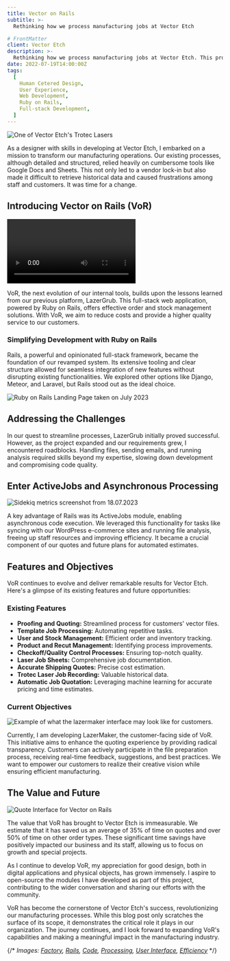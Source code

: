 ```yaml
---
title: Vector on Rails
subtitle: >-
  Rethinking how we process manufacturing jobs at Vector Etch

# FrontMatter
client: Vector Etch
description: >-
  Rethinking how we process manufacturing jobs at Vector Etch. This project was started in 2020 and is still in maintained today by myself. It is a full-stack web application built on Ruby on Rails. It is used daily by Vector Etch staff to process orders and manage stock. It is a critical part of Vector Etch's operations and has saved hundreds of work hours since it's inception.
date: 2022-07-19T14:00:00Z
tags:
  [
    Human Cetered Design,
    User Experience,
    Web Development,
    Ruby on Rails,
    Full-stack Development,
  ]
---
```

![One of Vector Etch's Trotec Lasers](/posts/vector-etch-lasers.png)

As a designer with skills in developing at Vector Etch, I embarked on a mission to transform our manufacturing operations. Our existing processes, although detailed and structured, relied heavily on cumbersome tools like Google Docs and Sheets. This not only led to a vendor lock-in but also made it difficult to retrieve historical data and caused frustrations among staff and customers. It was time for a change.

## Introducing Vector on Rails (VoR)

<Video
  webm="/posts/rails-use-small720.webm"
  mp4="/posts/rails-use-small720.mp4"
  title='A video showing the use of the Vector on Rails platform. The video shows the user uploading a file, the file being processed and then the user being presented with the results of the analysis.'
/>

VoR, the next evolution of our internal tools, builds upon the lessons learned from our previous platform, LazerGrub. This full-stack web application, powered by Ruby on Rails, offers effective order and stock management solutions. With VoR, we aim to reduce costs and provide a higher quality service to our customers.

### Simplifying Development with Ruby on Rails

Rails, a powerful and opinionated full-stack framework, became the foundation of our revamped system. Its extensive tooling and clear structure allowed for seamless integration of new features without disrupting existing functionalities. We explored other options like Django, Meteor, and Laravel, but Rails stood out as the ideal choice.

![Ruby on Rails Landing Page taken on July 2023](/posts/ruby-on-rails-landingpage.png)

## Addressing the Challenges

In our quest to streamline processes, LazerGrub initially proved successful. However, as the project expanded and our requirements grew, I encountered roadblocks. Handling files, sending emails, and running analysis required skills beyond my expertise, slowing down development and compromising code quality.

## Enter ActiveJobs and Asynchronous Processing

![Sidekiq metrics screenshot from 18.07.2023](/posts/sidekiq-metrics.png)

A key advantage of Rails was its ActiveJobs module, enabling asynchronous code execution. We leveraged this functionality for tasks like syncing with our WordPress e-commerce sites and running file analysis, freeing up staff resources and improving efficiency. It became a crucial component of our quotes and future plans for automated estimates.

## Features and Objectives

VoR continues to evolve and deliver remarkable results for Vector Etch. Here's a glimpse of its existing features and future opportunities:

### Existing Features

- **Proofing and Quoting:** Streamlined process for customers' vector files.
- **Template Job Processing:** Automating repetitive tasks.
- **User and Stock Management:** Efficient order and inventory tracking.
- **Product and Recut Management:** Identifying process improvements.
- **Checkoff/Quality Control Processes:** Ensuring top-notch quality.
- **Laser Job Sheets:** Comprehensive job documentation.
- **Accurate Shipping Quotes:** Precise cost estimation.
- **Trotec Laser Job Recording:** Valuable historical data.
- **Automatic Job Quotation:** Leveraging machine learning for accurate pricing and time estimates.

### Current Objectives

![Example of what the lazermaker interface may look like for customers.](/posts/example-user-interface.png)

Currently, I am developing LazerMaker, the customer-facing side of VoR. This initiative aims to enhance the quoting experience by providing radical transparency. Customers can actively participate in the file preparation process, receiving real-time feedback, suggestions, and best practices. We want to empower our customers to realize their creative vision while ensuring efficient manufacturing.

## The Value and Future

![Quote Interface for Vector on Rails](/posts/quote-interface.png)

The value that VoR has brought to Vector Etch is immeasurable. We estimate that it has saved us an average of 35% of time on quotes and over 50% of time on other order types. These significant time savings have positively impacted our business and its staff, allowing us to focus on growth and special projects.

As I continue to develop VoR, my appreciation for good design, both in digital applications and physical objects, has grown immensely. I aspire to open-source the modules I have developed as part of this project, contributing to the wider conversation and sharing our efforts with the community.

VoR has become the cornerstone of Vector Etch's success, revolutionizing our manufacturing processes. While this blog post only scratches the surface of its scope, it demonstrates the critical role it plays in our organization. The journey continues, and I look forward to expanding VoR's capabilities and making a meaningful impact in the manufacturing industry.


{/* *Images: [Factory](image-factory.jpg), [Rails](image-rails.jpg), [Code](image-code.jpg), [Processing](image-processing.jpg), [User Interface](image-interface.jpg), [Efficiency](image-efficiency.jpg)* */}